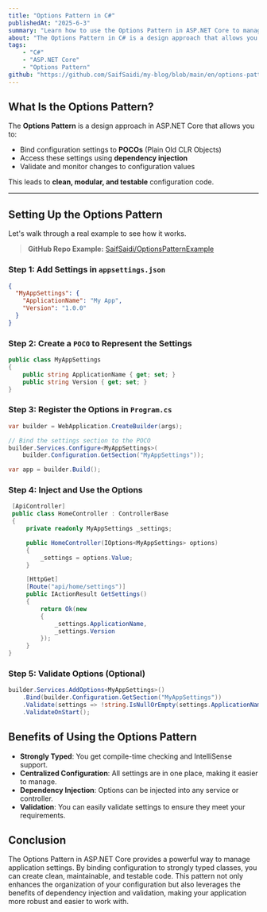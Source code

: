 ---
title: "Options Pattern in C#"
publishedAt: "2025-6-3"
summary: "Learn how to use the Options Pattern in ASP.NET Core to manage application settings effectively."
about: "The Options Pattern in C# is a design approach that allows you to bind configuration settings to strongly typed classes, making it easier to manage application settings in ASP.NET Core applications. This pattern enhances code organization, supports dependency injection, and enables validation of configuration values."
tags: 
    - "C#"
    - "ASP.NET Core"
    - "Options Pattern"
github: "https://github.com/SaifSaidi/my-blog/blob/main/en/options-pattern-in-csharp.mdx"
---

## What Is the Options Pattern?

The **Options Pattern** is a design approach in ASP.NET Core that allows you to:

- Bind configuration settings to **POCOs** (Plain Old CLR Objects)
- Access these settings using **dependency injection**
- Validate and monitor changes to configuration values

This leads to **clean, modular, and testable** configuration code.

---

## Setting Up the Options Pattern

Let's walk through a real example to see how it works.

> **GitHub Repo Example:** [SaifSaidi/OptionsPatternExample](https://github.com/SaifSaidi/OptionsPatternExample)

### Step 1: Add Settings in `appsettings.json`

```json
{
  "MyAppSettings": {
    "ApplicationName": "My App",
    "Version": "1.0.0"
  }
}
```

### Step 2: Create a `POCO` to Represent the Settings

```csharp
public class MyAppSettings
{
    public string ApplicationName { get; set; }
    public string Version { get; set; }
}
```
### Step 3: Register the Options in `Program.cs`

```csharp
var builder = WebApplication.CreateBuilder(args);

// Bind the settings section to the POCO
builder.Services.Configure<MyAppSettings>(
    builder.Configuration.GetSection("MyAppSettings"));

var app = builder.Build();
```
### Step 4: Inject and Use the Options

```csharp
 [ApiController]
 public class HomeController : ControllerBase
 {
     private readonly MyAppSettings _settings;

     public HomeController(IOptions<MyAppSettings> options)
     {
         _settings = options.Value;
     }

     [HttpGet]
     [Route("api/home/settings")]
     public IActionResult GetSettings()
     {
         return Ok(new
         { 
             _settings.ApplicationName,
             _settings.Version
         });
     }
}
```

### Step 5: Validate Options (Optional)
```csharp
builder.Services.AddOptions<MyAppSettings>()
    .Bind(builder.Configuration.GetSection("MyAppSettings"))
    .Validate(settings => !string.IsNullOrEmpty(settings.ApplicationName), "App name must be set")
    .ValidateOnStart();
```

## Benefits of Using the Options Pattern

- **Strongly Typed**: You get compile-time checking and IntelliSense support.
- **Centralized Configuration**: All settings are in one place, making it easier to manage.
- **Dependency Injection**: Options can be injected into any service or controller.
- **Validation**: You can easily validate settings to ensure they meet your requirements.


## Conclusion

The Options Pattern in ASP.NET Core provides a powerful way to manage application settings.
By binding configuration to strongly typed classes, you can create clean, maintainable, and testable code.
This pattern not only enhances the organization of your configuration but also leverages the benefits of dependency injection and validation, making your application more robust and easier to work with.